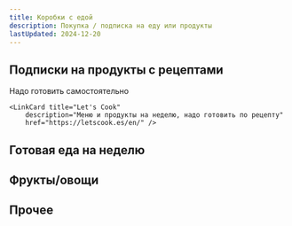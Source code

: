 ```yaml
---
title: Коробки с едой
description: Покупка / подписка на еду или продукты
lastUpdated: 2024-12-20
---
```




## Подписки на продукты с рецептами

Надо готовить самостоятельно

<CardGrid>
    <LinkCard title="Hello Fresh"
        description="Меню и продукты на неделю, надо готовить по рецепту"
        href="https://www.hellofresh.es/" />

    <LinkCard title="Let's Cook"
        description="Меню и продукты на неделю, надо готовить по рецепту"
        href="https://letscook.es/en/" />
</CardGrid>

## Готовая еда на неделю

<CardGrid>
  <LinkCard title="Wetaca"
    href="https://wetaca.com/"
  />

  <LinkCard title="No cocina mas"
    href="https://www.nococinomas.es/"
  />

  <LinkCard title="Menu Diet"
    href="https://www.menudiet.es/"
  />

  <LinkCard title="Ges Gourmet"
    href="https://gesgourmet.es/"
  />

  <LinkCard title="Mi plato"
    href="https://www.miplato.es/"
  />

  <LinkCard title="Sobre tu mesa"
    href="https://www.sobretumesa.com/"
  />

  <LinkCard title="Free food"
    href="https://freefood.es/"
  />

  <LinkCard title="Acasa sabrosso"
    href="https://acasasabrosso.es/"
  />
</CardGrid>

## Фрукты/овощи

<CardGrid>
  <LinkCard
    title="La caja saludable"
    description="Ящик овощей"
    href="https://lacajasaludable.es/"
  />

  <LinkCard
    title="Talkual"
    description="Подписка на ящик овощей-фруктов"
    href="https://www.talkualfoods.com/"
  />

  <LinkCard
    title="Bene Bono"
    description="Экологические овощи-фрукты каждую неделю"
    href="https://benebono.es/"
  />

  <LinkCard
    title="Campos Del Abuelo"
    description="Овощи и фрукты от фермеров из Валенсии"
    href="https://camposdelabuelo.com/"
  />
</CardGrid>

## Прочее

<CardGrid>
  <LinkCard title="Diet Box"
    description="Подписка на БАДы"
    href="https://dietbox.es/"
  />

  <LinkCard title="Degustabox"
    description="Ежемесячная коробка с сюрпризом"
    href="https://www.degustabox.com/es/"
  />
</CardGrid>
